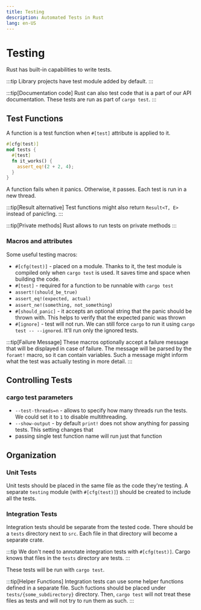 ```yaml
---
title: Testing
description: Automated Tests in Rust
lang: en-US
---
```


# Testing

Rust has built-in capabilities to write tests.

:::tip
Library projects have test module added by default.
:::

:::tip[Documentation code]
Rust can also test code that is a part of our API documentation.
These tests are run as part of `cargo test`.
:::

## Test Functions

A function is a test function when `#[test]` attribute is applied to it.

```rust
#[cfg(test)]
mod tests {
  #[test]
  fn it_works() {
    assert_eq!(2 + 2, 4);
  }
}
```

A function fails when it panics. Otherwise, it passes.
Each test is run in a new thread.

:::tip[Result alternative]
Test functions might also return `Result<T, E>` instead of panic!ing.
:::

:::tip[Private methods]
Rust allows to run tests on private methods
:::

### Macros and attributes

Some useful testing macros:

- `#[cfg(test)]` - placed on a module. Thanks to it, the test module is compiled
  only when `cargo test` is used. It saves time and space when building the
  code.
- `#[test]` - required for a function to be runnable with `cargo test`
- `assert!(should_be_true)`
- `assert_eq!(expected, actual)`
- `assert_ne!(something, not_something)`
- `#[should_panic]` - it accepts an optional string that the panic should
  be thrown with. This helps to verify that the expected panic was thrown
- `#[ignore]` - test will not run. We can still force `cargo` to run it using
  `cargo test -- --ignored`. It'll run only the ignored tests.

:::tip[Failure Message]
These macros optionally accept a failure message that will be displayed in case
of failure. The message will be parsed by the `foramt!` macro, so it can contain
variables. Such a message might inform what the test was actually testing in more
detail.
:::

## Controlling Tests

### cargo test parameters

- `--test-threads=n` - allows to specify how many threads run the tests. We could set
  it to `1` to disable multithreading.
- `--show-output` - by default `print!` does not show anything for passing
  tests. This setting changes that
- passing single test function name will run just that function

## Organization

### Unit Tests

Unit tests should be placed in the same file as the code they're testing. A
separate `testing` module (with `#[cfg(test)]`) should be created to include all
the tests.

### Integration Tests

Integration tests should be separate from the tested code. There should be a
`tests` directory next to `src`. Each file in that directory will become a separate
crate.

:::tip
We don't need to annotate integration tests with `#[cfg(test)]`. Cargo knows that
files in the `tests` directory are tests.
:::

These tests will be run with `cargo test`.

:::tip[Helper Functions]
Integration tests can use some helper functions defined in a separate file. Such
fuctions should be placed under `tests/{some_subdirectory}` directory. Then,
`cargo test` will not treat these files as tests and will not try to run them as
such.
:::
